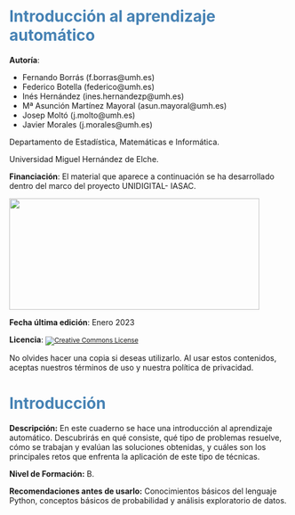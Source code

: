 # <font color="steelblue">Introducción al aprendizaje automático</font>

**Autoría**:

-   Fernando Borrás (f.borras\@umh.es)
-   Federico Botella (federico\@umh.es)
-   Inés Hernández (ines.hernandezp\@umh.es)
-   Mª Asunción Martínez Mayoral (asun.mayoral\@umh.es)
-   Josep Moltó (j.molto\@umh.es)
-   Javier Morales (j.morales\@umh.es)

Departamento de Estadística, Matemáticas e Informática.

Universidad Miguel Hernández de Elche.

**Financiación**: El material que aparece a continuación se ha desarrollado dentro del marco del proyecto UNIDIGITAL- IASAC.

<small><img src="https://raw.githubusercontent.com/ia4legos/MachineLearning/main/images/IASAC-UMH.png" width="450" height="200"/></small>

**Fecha última edición**: Enero 2023

**Licencia**: <small><a rel="license" href="http://creativecommons.org/licenses/by-sa/4.0/"><img src="https://i.creativecommons.org/l/by-sa/4.0/88x31.png" alt="Creative Commons License" style="border-width:0"/></a><br /></small>

No olvides hacer una copia si deseas utilizarlo. Al usar estos contenidos, aceptas nuestros términos de uso y nuestra política de privacidad.

# <font color="steelblue">Introducción</font>

**Descripción:** En este cuaderno se hace una introducción al aprendizaje automático. Descubrirás en qué consiste, qué tipo de problemas resuelve, cómo se trabajan y evalúan las soluciones obtenidas, y cuáles son los principales retos que enfrenta la aplicación de este tipo de técnicas.

**Nivel de Formación:** B.

**Recomendaciones antes de usarlo:** Conocimientos básicos del lenguaje Python, conceptos básicos de probabilidad y análisis exploratorio de datos.